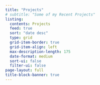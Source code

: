 ```yaml
---
title: "Projects"
# subtitle: "Some of my Recent Projects" 
listing:
  contents: Projects
  feed: true
  sort: "date desc"
  type: grid
  grid-item-border: true
  grid-item-align: left
  max-description-length: 175
  date-format: medium
  sort-ui: false
  filter-ui: false
page-layout: full
title-block-banner: true
---
```

